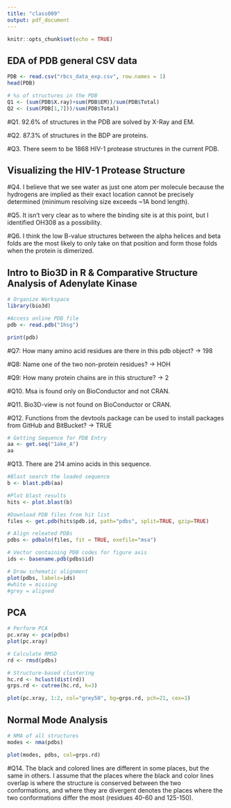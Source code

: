 ```yaml
---
title: "class009"
output: pdf_document
---
```


```r
knitr::opts_chunk$set(echo = TRUE)
```


## EDA of PDB general CSV data
```r
PDB <- read.csv("rbcs_data_exp.csv", row.names = 1)
head(PDB)

# %s of structures in the PDB 
Q1 <- (sum(PDB$X.ray)+sum(PDB$EM))/sum(PDB$Total)
Q2 <- (sum(PDB[1,7]))/sum(PDB$Total)
```

#Q1. 92.6% of structures in the PDB are solved by X-Ray and EM. 

#Q2. 87.3% of structures in the BDP are proteins.

#Q3. There seem to be 1868 HIV-1 protease structures in the current PDB.


## Visualizing the HIV-1 Protease Structure

#Q4. I believe that we see water as just one atom per molecule because the hydrogens are implied as their exact location cannot be precisely determined (minimum resolving size exceeds ~1A bond length).

#Q5. It isn't very clear as to where the binding site is at this point, but I identified OH308 as a possibility. 

#Q6. I think the low B-value structures between the alpha helices and beta folds are the most likely to only take on that position and form those folds when the protein is dimerized. 


## Intro to Bio3D in R & Comparative Structure Analysis of Adenylate Kinase

```r
# Organize Workspace
library(bio3d)

#Access online PDB file
pdb <- read.pdb("1hsg")

print(pdb)

```

#Q7: How many amino acid residues are there in this pdb object? -> 198

#Q8: Name one of the two non-protein residues? -> HOH

#Q9: How many protein chains are in this structure? -> 2

#Q10. Msa is found only on BioConductor and not CRAN.

#Q11. Bio3D-view is not found on BioConductor or CRAN.

#Q12. Functions from the devtools package can be used to install packages from GitHub and BitBucket? -> TRUE

```r
# Getting Sequence for PDB Entry
aa <- get.seq("1ake_A")
aa
```

#Q13. There are 214 amino acids in this sequence.

```r
#Blast search the loaded sequence
b <- blast.pdb(aa)

#Plot blast results
hits <- plot.blast(b)

#Download PDB files from hit list
files <- get.pdb(hits$pdb.id, path="pdbs", split=TRUE, gzip=TRUE)

# Align releated PDBs
pdbs <- pdbaln(files, fit = TRUE, exefile="msa")

# Vector containing PDB codes for figure axis
ids <- basename.pdb(pdbs$id)

# Draw schematic alignment
plot(pdbs, labels=ids)
#white = missing
#grey = aligned
```


## PCA

```r
# Perform PCA
pc.xray <- pca(pdbs)
plot(pc.xray)

# Calculate RMSD
rd <- rmsd(pdbs)

# Structure-based clustering
hc.rd <- hclust(dist(rd))
grps.rd <- cutree(hc.rd, k=3)

plot(pc.xray, 1:2, col="grey50", bg=grps.rd, pch=21, cex=1)
```


## Normal Mode Analysis

```r
# NMA of all structures
modes <- nma(pdbs)

plot(modes, pdbs, col=grps.rd)

```

#Q14. The black and colored lines are different in some places, but the same in others. I assume that the places where the black and color lines overlap is where the structure is conserved between the two conformations, and where they are divergent denotes the places where the two conformations differ the most (residues 40-60 and 125-150).